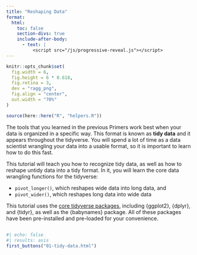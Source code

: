 ```yaml
---
title: "Reshaping Data"
format:
  html: 
    toc: false
    section-divs: true
    include-after-body: 
      - text: |
          <script src="/js/progressive-reveal.js"></script>
---
```


```r
knitr::opts_chunk$set(
  fig.width = 6,
  fig.height = 6 * 0.618,
  fig.retina = 3,
  dev = "ragg_png",
  fig.align = "center",
  out.width = "70%"
)

source(here::here("R", "helpers.R"))
```

The tools that you learned in the previous Primers work best when your data is organized in a specific way. This format is known as **tidy data** and it appears throughout the tidyverse. You will spend a lot of time as a data scientist wrangling your data into a usable format, so it is important to learn how to do this fast. 

This tutorial will teach you how to recognize tidy data, as well as how to reshape untidy data into a tidy format. In it, you will learn the core data wrangling functions for the tidyverse:

* `pivot_longer()`, which reshapes wide data into long data, and 
* `pivot_wider()`, which reshapes long data into wide data

This tutorial uses the [core tidyverse packages](http://tidyverse.org/), including {ggplot2}, {dplyr}, and {tidyr}, as well as the {babynames} package. All of these packages have been pre-installed and pre-loaded for your convenience.


##

```r
#| echo: false
#| results: asis
first_buttons("01-tidy-data.html")
```
